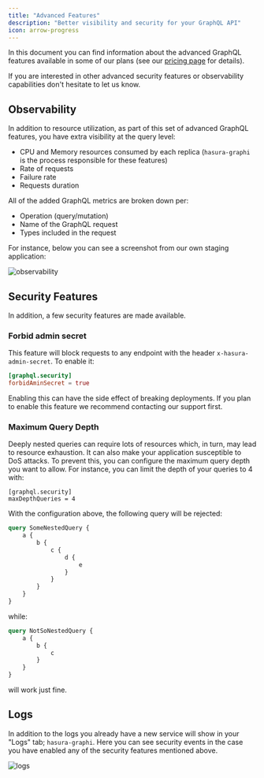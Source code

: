 ```yaml
---
title: "Advanced Features"
description: "Better visibility and security for your GraphQL API"
icon: arrow-progress
---
```


In this document you can find information about the advanced GraphQL features available in some of our plans (see our [pricing page](https://nhost.io/pricing) for details).

<Note>
If you are interested in other advanced security features or observability capabilities don't hesitate to let us know.
</Note>

## Observability

In addition to resource utilization, as part of this set of advanced GraphQL features, you have extra visibility at the query level:

- CPU and Memory resources consumed by each replica (`hasura-graphi` is the process responsible for these features)
- Rate of requests
- Failure rate
- Requests duration

All of the added GraphQL metrics are broken down per:

- Operation (query/mutation)
- Name of the GraphQL request
- Types included in the request

For instance, below you can see a screenshot from our own staging application:

![observability](/images/graphql/observability.png)

## Security Features

In addition, a few security features are made available.

### Forbid admin secret

This feature will block requests to any endpoint with the header `x-hasura-admin-secret`. To enable it:

```toml
[graphql.security]
forbidAminSecret = true
```

<Warning>
Enabling this can have the side effect of breaking deployments. If you plan to enable this feature we recommend contacting our support first.
</Warning>

### Maximum Query Depth

Deeply nested queries can require lots of resources which, in turn, may lead to resource exhaustion. It can also make your application susceptible to DoS attacks. To prevent this, you can configure the maximum query depth you want to allow. For instance, you can limit the depth of your queries to 4 with:

```
[graphql.security]
maxDepthQueries = 4
```

With the configuration above, the following query will be rejected:

```graphql
query SomeNestedQuery {
    a {
        b {
            c {
                d {
                    e
                }
            }
        }
    }
}
```

while:


```graphql
query NotSoNestedQuery {
    a {
        b {
            c
        }
    }
}
```

will work just fine.

## Logs

In addition to the logs you already have a new service will show in your "Logs" tab; `hasura-graphi`. Here you can see security events in the case you have enabled any of the security features mentioned above.

![logs](/images/graphql/logs.png)
